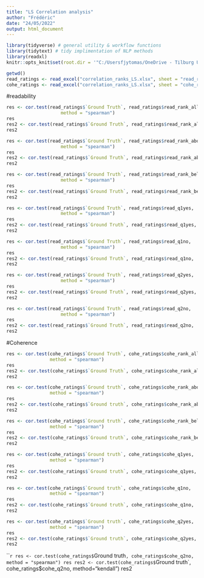 ---
title: "LS Correlation analysis"
author: "Frédéric"
date: "24/05/2022"
output: html_document
---


```{r setup, include=FALSE}
library(tidyverse) # general utility & workflow functions
library(tidytext) # tidy implimentation of NLP methods
library(readxl)
knitr::opts_knit$set(root.dir = '"C:/Usersfjytomas/OneDrive - Tilburg University/Documents/INLG-Eval-Public Data-20220503T073540Z-001/ReProGen/Table 8/SpearmanMode')
```

```{r}
getwd()
read_ratings <- read_excel("correlation_ranks_LS.xlsx", sheet = "read_rank_all")
cohe_ratings <- read_excel("correlation_ranks_LS.xlsx", sheet = "cohe_rank_all")
```

#readability
```{r}
res <- cor.test(read_ratings$`Ground Truth`, read_ratings$read_rank_all, 
                    method = "spearman")
res
res2 <- cor.test(read_ratings$`Ground Truth`, read_ratings$read_rank_all,  method="kendall")
res2
```

```{r}
res <- cor.test(read_ratings$`Ground Truth`, read_ratings$read_rank_above, 
                    method = "spearman")
res
res2 <- cor.test(read_ratings$`Ground Truth`, read_ratings$read_rank_above,  method="kendall")
res2
```

```{r}
res <- cor.test(read_ratings$`Ground Truth`, read_ratings$read_rank_below, 
                    method = "spearman")
res
res2 <- cor.test(read_ratings$`Ground Truth`, read_ratings$read_rank_below,  method="kendall")
res2
```

```{r}
res <- cor.test(read_ratings$`Ground Truth`, read_ratings$read_q1yes, 
                    method = "spearman")
res
res2 <- cor.test(read_ratings$`Ground Truth`, read_ratings$read_q1yes,  method="kendall")
res2
```
```{r}
res <- cor.test(read_ratings$`Ground Truth`, read_ratings$read_q1no, 
                    method = "spearman")
res
res2 <- cor.test(read_ratings$`Ground Truth`, read_ratings$read_q1no,  method="kendall")
res2
```
```{r}
res <- cor.test(read_ratings$`Ground Truth`, read_ratings$read_q2yes, 
                    method = "spearman")
res
res2 <- cor.test(read_ratings$`Ground Truth`, read_ratings$read_q2yes,  method="kendall")
res2
```
```{r}
res <- cor.test(read_ratings$`Ground Truth`, read_ratings$read_q2no, 
                    method = "spearman")
res
res2 <- cor.test(read_ratings$`Ground Truth`, read_ratings$read_q2no,  method="kendall")
res2
```

#Coherence

```{r}
res <- cor.test(cohe_ratings$`Ground Truth`, cohe_ratings$cohe_rank_all, 
                method = "spearman")
res
res2 <- cor.test(cohe_ratings$`Ground Truth`, cohe_ratings$cohe_rank_all,  method="kendall")
res2
```

```{r}
res <- cor.test(cohe_ratings$`Ground truth`, cohe_ratings$cohe_rank_above, 
                method = "spearman")
res
res2 <- cor.test(cohe_ratings$`Ground truth`, cohe_ratings$cohe_rank_above,  method="kendall")
res2
```

```{r}
res <- cor.test(cohe_ratings$`Ground truth`, cohe_ratings$cohe_rank_below, 
                method = "spearman")
res
res2 <- cor.test(cohe_ratings$`Ground truth`, cohe_ratings$cohe_rank_below,  method="kendall")
res2
```

```{r}
res <- cor.test(cohe_ratings$`Ground truth`, cohe_ratings$cohe_q1yes, 
                method = "spearman")
res
res2 <- cor.test(cohe_ratings$`Ground truth`, cohe_ratings$cohe_q1yes,  method="kendall")
res2
```
```{r}
res <- cor.test(cohe_ratings$`Ground truth`, cohe_ratings$cohe_q1no, 
                method = "spearman")
res
res2 <- cor.test(cohe_ratings$`Ground truth`, cohe_ratings$cohe_q1no,  method="kendall")
res2
```
```{r}
res <- cor.test(cohe_ratings$`Ground truth`, cohe_ratings$cohe_q2yes, 
                method = "spearman")
res
res2 <- cor.test(cohe_ratings$`Ground truth`, cohe_ratings$cohe_q2yes,  method="kendall")
res2
```
```{r}
res <- cor.test(cohe_ratings$`Ground truth`, cohe_ratings$cohe_q2no, 
                method = "spearman")
res
res2 <- cor.test(cohe_ratings$`Ground truth`, cohe_ratings$cohe_q2no,  method="kendall")
res2